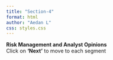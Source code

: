```yaml
---
title: "Section-4"
format: html
author: "Aedan L"
css: styles.css
---
```

<span class="border-type-banner">
**Risk Management and Analyst Opinions**
</span>  
<span class="smalltext-black">Click on **'Next'** to move to each segment  </span>